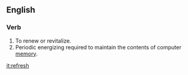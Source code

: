 ==English==

===Verb===
{{en-infl-reg-consonant|refresh||}}
# To renew or revitalize.
# Periodic energizing required to maintain the contents of computer [[memory]].

[[it:refresh]]